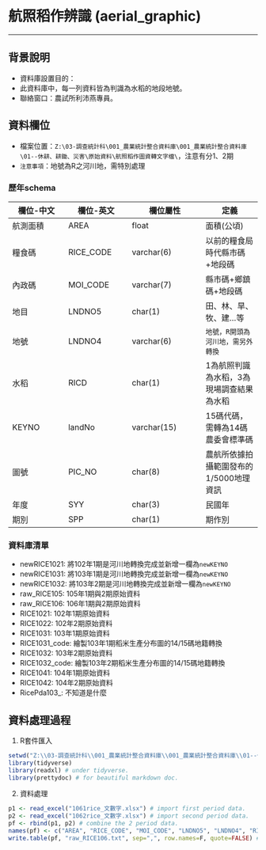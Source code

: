 # 航照稻作辨識 (aerial_graphic)
***

## 背景說明
* 資料庫設置目的：
* 此資料庫中，每一列資料皆為判識為水稻的地段地號。
* 聯絡窗口：農試所利沛燕專員。

## 資料欄位
* 檔案位置：`Z:\03-調查統計科\001_農業統計整合資料庫\001_農業統計整合資料庫\01--休耕、耕鋤、災害\原始資料\航照稻作圖資轉文字檔\`，注意有分1、2期
* `注意事項`：地號為R之河川地，需特別處理

### 歷年schema

欄位-中文 | 欄位-英文 | 欄位屬性    | 定義
----------|-----------|-------------|----------
航測面積  | AREA      | float       | 面積(公頃)
糧食碼    | RICE_CODE | varchar(6)  | 以前的糧食局時代縣市碼+地段碼
內政碼    | MOI_CODE  | varchar(7)  | 縣市碼+鄉鎮碼+地段碼
地目      | LNDNO5    | char(1)     | 田、林、旱、牧、建...等
地號      | LNDNO4    | varchar(6)  | `地號，R開頭為河川地，需另外轉換`
水稻      | RICD      | char(1)     | 1為航照判識為水稻，3為現場調查結果為水稻
KEYNO     | landNo    | varchar(15) | 15碼代碼，需轉為14碼農委會標準碼
圖號      | PIC_NO    | char(8)     | 農航所依據拍攝範圍發布的1/5000地理資訊
年度      | SYY       | char(3)     | 民國年
期別      | SPP       | char(1)     | 期作別

### 資料庫清單
- newRICE1021: 將102年1期是河川地轉換完成並新增一欄為`newKEYNO`
- newRICE1031: 將103年1期是河川地轉換完成並新增一欄為`newKEYNO`
- newRICE1032: 將103年2期是河川地轉換完成並新增一欄為`newKEYNO`
- raw_RICE105: 105年1期與2期原始資料
- raw_RICE106: 106年1期與2期原始資料
- RICE1021: 102年1期原始資料
- RICE1022: 102年2期原始資料
- RICE1031: 103年1期原始資料
- RICE1031_code: 繪製103年1期稻米生產分布圖的14/15碼地籍轉換
- RICE1032: 103年2期原始資料
- RICE1032_code: 繪製103年2期稻米生產分布圖的14/15碼地籍轉換
- RICE1041: 104年1期原始資料
- RICE1042: 104年2期原始資料
- RicePda103_: 不知道是什麼

## 資料處理過程

1. R套件匯入
```r
setwd("Z:\\03-調查統計科\\001_農業統計整合資料庫\\001_農業統計整合資料庫\\01--休耕、耕鋤、災害\\原始資料\\航照稻作圖資轉文字檔\\106年")
library(tidyverse)
library(readxl) # under tidyverse.
library(prettydoc) # for beautiful markdown doc.
```

2. 資料處理
```r
p1 <- read_excel("1061rice_文數字.xlsx") # import first period data.
p2 <- read_excel("1062rice_文數字.xlsx") # import second period data.
pf <- rbind(p1, p2) # combine the 2 period data.
names(pf) <- c("AREA", "RICE_CODE", "MOI_CODE", "LNDNO5", "LNDNO4", "RICD", "landNo", "PIC_NO", "SYY", "SPP") # follow the schema.
write.table(pf, "raw_RICE106.txt", sep=",", row.names=F, quote=FALSE) # import into SQL(aerial_graphic.dbo.raw_RICE106)
```
